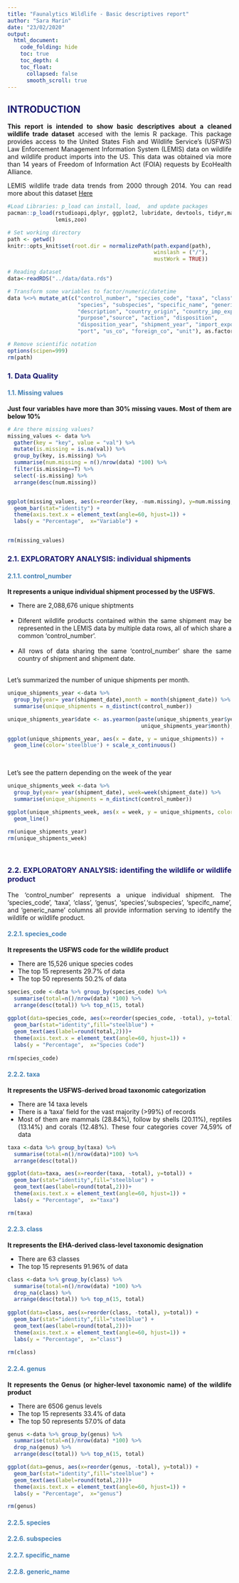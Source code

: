 ```yaml
---
title: "Faunalytics Wildlife - Basic descriptives report"
author: "Sara Marín"
date: "23/02/2020"
output: 
  html_document:
    code_folding: hide
    toc: true
    toc_depth: 4
    toc_float: 
      collapsed: false
      smooth_scroll: true
---
```


<html>
  <head>
  <style type="text/css">
    * {
      text-align: justify;
    }
    
    h2 {
      color: MidnightBlue;    
      font-weight: bold;
    }
    
    h3 {
      color: MidnightBlue;    
    }  
    
    h4 {
       color: SteelBlue;    
     
    }
    
  </style>
  </head>
  <body>
  
## INTRODUCTION ##
**This report is intended to show basic descriptives about a cleaned wildlife trade dataset** accesed with the lemis R package. This package provides access to the United States Fish and Wildlife Service's (USFWS) Law Enforcement Management Information System (LEMIS) data on wildlife and wildlife product imports into the US. This data was obtained via more than 14 years of Freedom of Information Act (FOIA) requests by EcoHealth Alliance.

LEMIS wildlife trade data trends from 2000 through 2014. You can read more about this dataset [Here](https://www.nature.com/articles/s41597-020-0354-5)

```r
#Load Libraries: p_load can install, load,  and update packages
pacman::p_load(rstudioapi,dplyr, ggplot2, lubridate, devtools, tidyr,magrittr, 
               lemis,zoo)

# Set working directory 
path <- getwd()
knitr::opts_knit$set(root.dir = normalizePath(path.expand(path), 
                                              winslash = ("/"), 
                                              mustWork = TRUE))

# Reading dataset 
data<-readRDS("../data/data.rds")

# Transform some variables to factor/numeric/datetime
data %<>% mutate_at(c("control_number", "species_code", "taxa", "class", "genus",
                      "species", "subspecies", "specific_name", "generic_name",
                      "description", "country_origin", "country_imp_exp", 
                      "purpose","source", "action", "disposition", 
                      "disposition_year", "shipment_year", "import_export",
                      "port", "us_co", "foreign_co", "unit"), as.factor)

# Remove scientific notation
options(scipen=999)
rm(path)

```
### 1. Data Quality ###
#### 1.1. Missing values ####
**Just four variables have more than 30% missing vaues. Most of them are below 10%**

```r
# Are there missing values?
missing_values <- data %>%
  gather(key = "key", value = "val") %>%
  mutate(is.missing = is.na(val)) %>%
  group_by(key, is.missing) %>%
  summarise(num.missing = n()/nrow(data) *100) %>%
  filter(is.missing==T) %>%
  select(-is.missing) %>%
  arrange(desc(num.missing)) 


ggplot(missing_values, aes(x=reorder(key, -num.missing), y=num.missing, fill=key)) +
  geom_bar(stat="identity") + 
  theme(axis.text.x = element_text(angle=60, hjust=1)) +
  labs(y = "Percentage",  x="Variable") +


rm(missing_values)
```

### 2.1.  EXPLORATORY ANALYSIS: individual shipments  ###
#### 2.1.1. control_number ####
**It represents a unique individual shipment processed by the USFWS.** 
<ul>
 <li> There are 2,088,676 unique shiptments </li></br>
 <li> Diferent wildlife products contained within the same shipment may be represented in the LEMIS data by multiple data rows, all of which share a common ‘control_number’. </li></br>
 <li> All rows of data sharing the same ‘control_number’ share the same country of shipment and shipment date. </li></br>
</ul>

Let's summarized the number of unique shipments per month.

```r
unique_shipments_year <-data %>% 
  group_by(year= year(shipment_date),month = month(shipment_date)) %>%
  summarise(unique_shipments = n_distinct(control_number)) 

unique_shipments_year$date <- as.yearmon(paste(unique_shipments_year$year, 
                                          unique_shipments_year$month), "%Y %m")

ggplot(unique_shipments_year, aes(x = date, y = unique_shipments)) + 
  geom_line(color='steelblue') + scale_x_continuous()

```

</br>

Let's see the pattern depending on the week of the year 

```r
unique_shipments_week <-data %>% 
  group_by(year= year(shipment_date), week=week(shipment_date)) %>%
  summarise(unique_shipments = n_distinct(control_number)) 

ggplot(unique_shipments_week, aes(x = week, y = unique_shipments, color=factor(year))) + 
  geom_line() 

rm(unique_shipments_year)
rm(unique_shipments_week)
```
</br>

### 2.2.  EXPLORATORY ANALYSIS: identifing the wildlife or wildlife product  ###
The ‘control_number’ represents a unique individual shipment. The ‘species_code’, ‘taxa’, ‘class’, ‘genus’, ‘species’,‘subspecies’, ‘specifc_name’, and ‘generic_name’ columns all provide information serving to identify the wildlife or wildlife product.

#### 2.2.1. species_code ####
**It represents the USFWS code for the wildlife product**
<ul>
 <li> There are 15,526 unique species codes </li>
 <li> The top 15 represents 29.7% of data </li>
 <li> The top 50 represents 50.2% of data </li>
</ul>
```r
species_code <-data %>% group_by(species_code) %>%
  summarise(total=n()/nrow(data) *100) %>%
  arrange(desc(total)) %>% top_n(15, total) 
  
ggplot(data=species_code, aes(x=reorder(species_code, -total), y=total)) + 
  geom_bar(stat="identity",fill="steelblue") +
  geom_text(aes(label=round(total,2)))+
  theme(axis.text.x = element_text(angle=60, hjust=1)) +
  labs(y = "Percentage",  x="Species Code") 
  
rm(species_code)
```

#### 2.2.2. taxa ####
**It represents the USFWS-derived broad taxonomic categorization**
<ul>
 <li> There are 14 taxa levels </li>
 <li> There is a ‘taxa’ field for the vast majority (>99%) of records </li>
 <li> Most of them are mammals (28.84%), follow by shells (20.11%), reptiles (13.14%) and corals (12.48%). These four categories cover 74,59% of data</li>
</ul>

```r
taxa <-data %>% group_by(taxa) %>% 
  summarise(total=n()/nrow(data)*100) %>%
  arrange(desc(total)) 

ggplot(data=taxa, aes(x=reorder(taxa, -total), y=total)) + 
  geom_bar(stat="identity",fill="steelblue") +
  geom_text(aes(label=round(total,2)))+
  theme(axis.text.x = element_text(angle=60, hjust=1)) +
  labs(y = "Percentage",  x="taxa") 

rm(taxa)
```
#### 2.2.3. class ####
**It represents the EHA-derived class-level taxonomic designation**
<ul>
 <li> There are 63 classes </li>
 <li> The top 15 represents 91.96% of data </li>
</ul>

```r
class <-data %>% group_by(class) %>%
  summarise(total=n()/nrow(data) *100) %>%
  drop_na(class) %>%
  arrange(desc(total)) %>% top_n(15, total) 
  
ggplot(data=class, aes(x=reorder(class, -total), y=total)) + 
  geom_bar(stat="identity",fill="steelblue") +
  geom_text(aes(label=round(total,2)))+
  theme(axis.text.x = element_text(angle=60, hjust=1)) +
  labs(y = "Percentage",  x="class") 
  
rm(class)
```


#### 2.2.4. genus ####
**It represents the Genus (or higher-level taxonomic name) of the wildlife product**
<ul>
 <li> There are 6506 genus levels </li>
 <li> The top 15 represents 33.4% of data </li>
 <li> The top 50 represents 57.0% of data </li>
</ul>

```r
genus <-data %>% group_by(genus) %>%
  summarise(total=n()/nrow(data) *100) %>%
  drop_na(genus) %>%
  arrange(desc(total)) %>% top_n(15, total) 

ggplot(data=genus, aes(x=reorder(genus, -total), y=total)) + 
  geom_bar(stat="identity",fill="steelblue") +
  geom_text(aes(label=round(total,2)))+
  theme(axis.text.x = element_text(angle=60, hjust=1)) +
  labs(y = "Percentage",  x="genus") 

rm(genus)
```

#### 2.2.5. species ####
#### 2.2.6. subspecies ####
#### 2.2.7. specific_name ####
#### 2.2.8. generic_name ####
